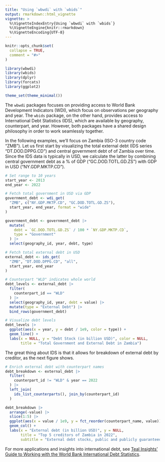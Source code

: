 ```yaml
---
title: "Using `wbwdi` with `wbids`"
output: rmarkdown::html_vignette
vignette: >
  %\VignetteIndexEntry{Using `wbwdi` with `wbids`}
  %\VignetteEngine{knitr::rmarkdown}
  %\VignetteEncoding{UTF-8}
---
```


```r
knitr::opts_chunk$set(
  collapse = TRUE,
  comment = "#>"
)
```

```r
library(wbwdi)
library(wbids)
library(dplyr)
library(forcats)
library(ggplot2)

theme_set(theme_minimal())
```

The `wbwdi` packages focuses on providing access to World Bank Development Indicators (WDI), which focus on observations per geography and year. The `wbids` package, on the other hand, provides access to International Debt Statistics (IDS), which are available by geography, counterpart, and year. However, both packages have a shared design philosophy in order to work seamlessly together. 

In the following examples, we'll focus on Zambia (ISO-3 country code "ZMB"). Let us first start by visualizing the total external debt (IDS series "DT.DOD.DPPG.CD") and central government debt of of Zambia over time. Since the IDS data is typically in USD, we calculate the latter by combining central government debt as a % of GDP ("GC.DOD.TOTL.GD.ZS") with GDP in USD ("NY.GDP.MKTP.CD").

```r
# Set range to 10 years
start_year <- 2013
end_year <- 2022

# Fetch total government in USD via GDP
government_debt <- wdi_get(
  "ZMB", c("NY.GDP.MKTP.CD", "GC.DOD.TOTL.GD.ZS"),
  start_year, end_year, format = "wide"
)

government_debt <- government_debt |>
  mutate(
    debt = `GC.DOD.TOTL.GD.ZS` / 100 * `NY.GDP.MKTP.CD`,
    type = "Government"
  ) |>
  select(geography_id, year, debt, type)

# Fetch total external debt in USD
external_debt <- ids_get(
  "ZMB", "DT.DOD.DPPG.CD", "all",
  start_year, end_year
)

# Counterpart "WLD" indicates whole world
debt_levels <- external_debt |>
  filter(
    counterpart_id == "WLD"
  ) |>
  select(geography_id, year, debt = value) |>
  mutate(type = "External Debt") |>
  bind_rows(government_debt)

# Visualize debt levels
debt_levels |>
  ggplot(aes(x = year, y = debt / 1e9, color = type)) +
  geom_line() +
  labs(x = NULL, y = "Debt Stock (in billion USD)", color = NULL,
       title = "Total Government and External Debt in Zambia")
```

The great thing about IDS is that it allows for breakdown of external debt by creditor, as the next figure shows.

```r
# Enrich external debt with counterpart names
debt_breakdown <- external_debt |>
  filter(
    counterpart_id != "WLD" & year == 2022
  ) |>
  left_join(
    ids_list_counterparts(), join_by(counterpart_id)
  )

debt_breakdown |>
  arrange(-value) |>
  slice(1:5) |>
  ggplot(aes(x = value / 1e9, y = fct_reorder(counterpart_name, value))) +
  geom_col() +
  labs(x = "External debt (in billion USD)", y = NULL,
       title = "Top 5 creditors of Zambia in 2022",
       subtitle = "External debt stocks, public and publicly guaranteed")
```

For more applications and insights into international debt, see [Teal Insights' Guide to Working with the World Bank International Debt Statistics](https://teal-insights.github.io/teal-insights-guide-to-wbids/).

